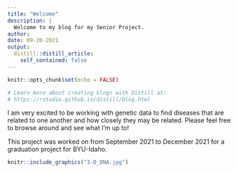 ```yaml
---
title: "Welcome"
description: |
  Welcome to my blog for my Senior Project. 
author:
date: 09-20-2021
output:
  distill::distill_article:
    self_contained: false
---
```


```r
knitr::opts_chunk$set(echo = FALSE)

# Learn more about creating blogs with Distill at:
# https://rstudio.github.io/distill/blog.html

```


I am very excited to be working with genetic data to find diseases that are related to one another and how closely they may be related. Please feel free to browse around and see what I'm up to!

This project was worked on from September 2021 to December 2021 for a graduation project for BYU-Idaho.

```r
knitr::include_graphics("3-D_DNA.jpg")
```
